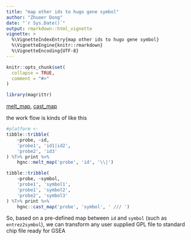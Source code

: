```yaml
---
title: "map other ids to hugo gene symbol"
author: "Zhuoer Dong"
date: "`r Sys.Date()`"
output: rmarkdown::html_vignette
vignette: >
  %\VignetteIndexEntry{map other ids to hugo gene symbol}
  %\VignetteEngine{knitr::rmarkdown}
  %\VignetteEncoding{UTF-8}
---
```


```r
knitr::opts_chunk$set(
  collapse = TRUE,
  comment = "#>"
)

library(magrittr)
```

[melt_map](../html/melt_map.html), [cast_map](../html/cast_map.html)

the work flow is kinds of like this

```r
#platform <- 
tibble::tribble(  
	~probe, ~id,
    'probe1', 'id1|id2',
    'probe2', 'id3'
) %T>% print %>%
    hgnc::melt_map('probe', 'id', '\\|')
```


```r
tibble::tribble(
    ~probe, ~symbol,
    'probe1', 'symbol1',
    'probe1', 'symbol2',
    'probe2', 'symbol3'
) %T>% print %>%
    hgnc::cast_map('probe', 'symbol', ' /// ')
```

So, based on a pre-defined map between `id` and `symbol` (such as `entrez2symbol`), we can transform any user supplied GPL file to standard chip file ready for GSEA

